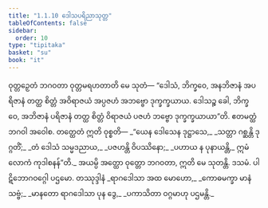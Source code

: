 ```yaml
---
title: "1.1.10 ဒေါသပရိညာသုတ္တ"
tableOfContents: false
sidebar:
  order: 10
type: "tipitaka"
basket: "su"
book: "it"
---
```



<DynamicBreadcrumb />

<Division number="10" book="it" e="ch" v="18" p="199">

<Paragraph number="48" book="it">
ဝုတ္တဉှေတံ ဘဂဝတာ ဝုတ္တမရဟတာတိ မေ သုတံ—
</Paragraph>

<Paragraph number="49" book="it">
“ဒေါသံ, ဘိက္ခဝေ, အနဘိဇာနံ အပရိဇာနံ တတ္ထ စိတ္တံ အဝိရာဇယံ အပ္ပဇဟံ အဘဗ္ဗော ဒုက္ခက္ခယာယ. ဒေါသဉ္စ ခေါ, ဘိက္ခဝေ, အဘိဇာနံ ပရိဇာနံ တတ္ထ စိတ္တံ ဝိရာဇယံ ပဇဟံ ဘဗ္ဗော ဒုက္ခက္ခယာယာ”တိ. ဧတမတ္ထံ ဘဂဝါ အဝေါစ. တတ္ထေတံ ဣတိ ဝုစ္စတိ—
</Paragraph>

<Paragraph number="50" type="verses" book="it">
_“ယေန ဒေါသေန ဒုဋ္ဌာသေ,_  
_သတ္တာ ဂစ္ဆန္တိ ဒုဂ္ဂတိံ;_  
_တံ ဒေါသံ သမ္မဒညာယ,_  
_ပဇဟန္တိ ဝိပဿိနော;_  
_ပဟာယ န ပုနာယန္တိ,_  
ဣမံ လောကံ ကုဒါစနန်”တိ._  

</Paragraph>

<Paragraph number="51" book="it">
အယမ္ပိ အတ္ထော ဝုတ္တော ဘဂဝတာ, ဣတိ မေ သုတန္တိ.

</Paragraph>
</Division>

<Paragraph number="52" type="center" book="it">
ဒသမံ.



</Paragraph>

<Paragraph number="53" type="center" book="it">
ပါဋိဘောဂဝဂ္ဂေါ ပဌမော.



</Paragraph>

<Paragraph number="54" type="center" book="it">
တဿုဒ္ဒါနံ


</Paragraph>

<Paragraph number="55" type="verses" book="it">
_ရာဂဒေါသာ အထ မောဟော,_  
_ကောဓမက္ခာ မာနံ သဗ္ဗံ;_  
_မာနတော ရာဂဒေါသာ ပုန ဒွေ,_  
_ပကာသိတာ ဝဂ္ဂမာဟု ပဌမန္တိ._
</Paragraph>